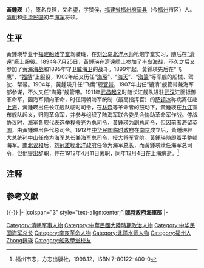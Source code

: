 {{Infobox officeholder
| 前綴尊稱      = 
| 姓名          = 黃鍾瑛
| 原名          = 良鏗
| 後綴尊稱      = 
| 圖像          = File:Huang Zhongying.jpg
| 圖像大小      = 200px
| 圖像說明      = 
| 屆次          = 
| 職務          = {{ROC-1912}}海軍部第一任海軍總長
| 就任日期      = 1912年1月3日
| 卸任日期      = 1912年3月29日
| 同時在任者    = 
| 國家元首      = 
| 君主          = 
| 總統          = [[孫文|孫文]]
| 總理          = 
| 首相          = 
| 行政院院長    = 
| 愛爾蘭總理    = 
| 主席          = 
| 首長          = 
| 行政長官      = 
| 州長          = 
| 總督          = 
| 黨首          = 
| 總書記        = 
| 第一書記      = 
| 秘書長        = 
| 書記          = 
| 副主席        = 
| 副總統        = 
| 副總理        = 
| 副首相        = 
| 行政院副院長  = 
| 副職          = 海軍部次長
| 前任          = 
| 繼任          = [[劉冠雄|劉冠雄]]
| 選民          = 
| 多數票        = 
| 屆次2         = <!--後方的編號最多可至 16-->
| 職務2         = <!--後方的編號最多可至 16-->
| 就任日期2     = <!--後方的編號最多可至 16-->
| 卸任日期2     = <!--後方的編號最多可至 16-->
| 同時在任者2   = <!--後方的編號最多可至 16-->
| 國家元首2     = <!--後方的編號最多可至 16-->
| 君主2         = <!--後方的編號最多可至 16-->
| 總統2         = <!--後方的編號最多可至 16-->
| 總理2         = <!--後方的編號最多可至 16-->
| 首相2         = <!--後方的編號最多可至 16-->
| 行政院院長2   = <!--後方的編號最多可至 16-->
| 愛爾蘭總理2   = <!--後方的編號最多可至 16-->
| 主席2         = <!--後方的編號最多可至 16-->
| 首長2         = <!--後方的編號最多可至 16-->
| 行政長官2     = <!--後方的編號最多可至 16-->
| 州長2         = <!--後方的編號最多可至 16-->
| 總督2         = <!--後方的編號最多可至 16-->
| 黨首2         = <!--後方的編號最多可至 16-->
| 總書記2       = <!--後方的編號最多可至 16-->
| 第一書記2     = <!--後方的編號最多可至 16-->
| 秘書長2       = <!--後方的編號最多可至 16-->
| 書記2         = <!--後方的編號最多可至 16-->
| 副主席2       = <!--後方的編號最多可至 16-->
| 副總統2       = <!--後方的編號最多可至 16-->
| 副總理2       = <!--後方的編號最多可至 16-->
| 副首相2       = <!--後方的編號最多可至 16-->
| 行政院副院長2 = <!--後方的編號最多可至 16-->
| 副職2         = <!--後方的編號最多可至 16-->
| 前任2         = <!--後方的編號最多可至 16-->
| 繼任2         = <!--後方的編號最多可至 16-->
| 選民2         = <!--後方的編號最多可至 16-->
| 多數票2       = <!--後方的編號最多可至 16-->

| 性別                      = 男
| 字                        = 贊侯
| 號                        = 
| 別名                      = 鎏
| 出生名                    = 
| 出生日期                  = 1869年
| 出生地點                  = {{QING}}[[福建省_(清)|福建省]][[福州府|福州府]][[閩縣|閩縣]]
| 逝世日期                  = 1912年12月4日
| 逝世地點                  = {{ROC-1912}}[[上海|上海]]
| 死因                      = 
| 墓地                      = 
| 墓地座標                  = 
| 籍貫                      = 
| 國籍                      = {{QING}}<br />{{ROC-1912}}
| 公民權                    = 
| 政黨                      = 
| 其他政黨                  = 
| 身高                      = 
| 配偶                      = 
| 伴侶                      = 
| 兒女                      = 
| 父母                      = 
| 親屬                      = 
| 居住地                    = 
| 學歷                      = 
| 母校                      = 
| 職業                      = 軍人
| 專業                      = 
| 知名原因                  = 
| 著作                      = 
| 薪金                      = 
| 淨資產                    = 
| 宗教信仰                  = 
| 獲獎                      = 
| 簽名                      = 
| 網站                      = 
| blank1                    = 
| data1                     = 
| blank2                    = 
| data2                     = 
| blank3                    = 
| data3                     = 
| blank4                    = 
| data4                     = 
| blank5                    = 
| data5                     = 
<!-- 部份國家政壇人物，請填寫以下欄位 -->
| 內閣                      = 
| 委員會                    = 
| 大臣                      = 
<!-- 若曾在軍隊中服役，請填寫以下欄位 -->
| 昵稱                      = 
| 效忠                      = {{QING}}<br>{{ROC-1912}}
| 服役                      = {{QING}}[[北洋水師|北洋水師]]<br>{{QING}}長江艦隊<br>{{ROC-1912}}[[中華民國海軍|海軍]]
| 服役時間                  = 
| 軍銜                      = 大將軍
| 隊                        = 
| 指揮                      = 
| 參戰                      = [[豐島海戰|豐島海戰]]<br>[[黄海海战_(1894年)|黃海海戰]]<br>[[武昌起義|武昌起義]]
| 軍事獎勵                  = 
| military_blank1           = 
| military_data1            = 
| military_blank2           = 
| military_data2            = 
| military_blank3           = 
| military_data3            = 
| military_blank4           = 
| military_data4            = 
| military_blank5           = 
| military_data5            = 
<!-- 嵌入模組／腳註 -->
| module                    = 
| module2                   = 
| module3                   = 
| module4                   = 
| module5                   = 
| module6                   = 
| 腳註                      = 
}}

'''黃鍾瑛'''（{{bd|1869年||1912年|12月4日|catIdx=Huang黃鍾瑛}}）{{NoteTag|中國大陸[[簡化字|簡化字]]曾將「-{鍾}-」與「-{鐘}-」整併為「-{钟}-」，之後「-{鍾}-」的簡化字改為「-{锺}-」，現不少簡化字文獻仍作-{黄「钟」瑛}-。}}，原名良铿，又名鎏，字赞侯，[[福建省|福建省]][[福州府|福州府]][[闽县|闽县]]（今[[福州|福州]]市区）人。[[清朝|清朝]]和[[中华民国|中华民国]]初年[[海军|海军]]将领。

==生平==
黃鍾瑛毕业于[[福建船政学堂|福建船政学堂]]驾驶班，在[[刘公岛|刘公岛]][[北洋水师|北洋水师]]枪炮学堂实习，随后在[[濟遠艦|“濟遠”艦]]上服役。1894年7月25日，黃鍾瑛在濟遠艦上参加了[[丰岛海战|丰岛海战]]，不久之后又参加了[[黄海海战_(1894年)|黄海海战]]和1895年守卫[[威海卫|威海卫]]的战斗。1899年起，黃鍾瑛先后在“飞鹰”、“[[福靖號防護巡洋艦|福靖]]”上服役，1902年起又历任“[[海琛號防護巡洋艦|海琛]]”、“[[海天號防護巡洋艦|海天]]”、“[[海籌號防護巡洋艦|海籌]]”等军舰的船械、驾驶、帮带。1904年，黃鍾瑛升任“飞鹰”舰[[管带|管带]]，1907年出任“镜清”舰管带兼海军部参谋，不久又任“海筹”舰管带。1911年[[武昌起义|武昌起义]]时随长江舰队进驻[[武汉|武汉]]江面抵御革命军，因海军倾向革命，时任清朝海军统制（最高指挥官）的[[萨镇冰|萨镇冰]]称病离任赴[[上海|上海]]，黃鍾瑛出任长江舰队临时司令，在[[林森|林森]]等革命者的鼓动下，黃鍾瑛在[[九江|九江]]宣布舰队起义，归附革命军，并参与组织了陆海军联合委员会协助革命军作战。停战协议时，海军各舰代表选举[[程璧光|程璧光]]为总司令，黃鍾瑛为副总司令，但因前者滞留[[英国|英国]]，由黃鍾瑛出任代总司令。1912年[[中華民國臨時政府_(南京)|中华民国临时政府]]在[[南京|南京]]成立后，黃鍾瑛經大总统[[孙中山|孙中山]]任命为海军总长兼海军总司令，授[[大將軍_(東亞)|大将军]]官阶。黃鍾瑛随即着手整顿海军。[[南北议和|南北议和]]后，[[刘冠雄|刘冠雄]]經[[北洋政府|北洋政府]]任命为海军总长，而黃鍾瑛续任海军总司令，但他提出辞职，并在1912年4月11日离职，同年12月4日在上海病逝。<ref name="福州市志">福州市志，方志出版社，1998.12，ISBN 7-80122-400-0</ref>

== 注释 ==
{{NoteFoot}}

== 參考文獻 ==
{{Reflist}}

{{-}}
{{start box}}
{{s-off}}
|-
|colspan="3" style="text-align:center;"|'''{{ROC-1912}}[[中華民國臨時政府_(南京)|臨時政府]]海軍部'''
|-
{{s-new}}
{{s-title|[[中華民國海軍司令|海軍總長]]|1912年1月3日－1912年3月29日}}
{{s-after|[[劉冠雄|劉冠雄]]|（[[中华民国临时政府_(1912–1913)|北京臨時政府]]）}}
{{end box}}

{{中華民國海軍司令}}
{{Authority control}}
{{DEFAULTSORT:H}}
[[Category:清朝军事人物|Category:清朝军事人物]]
[[Category:中華民國大陸時期政治人物|Category:中華民國大陸時期政治人物]]
[[Category:中华民国海军总长|Category:中华民国海军总长]]
[[Category:辛亥革命人物|Category:辛亥革命人物]]
[[Category:北洋水师人物|Category:北洋水师人物]]
[[Category:福州人|Category:福州人]]
[[Category:黄姓|Zhong鍾瑛]]
[[Category:船政學堂校友|Category:船政學堂校友]]